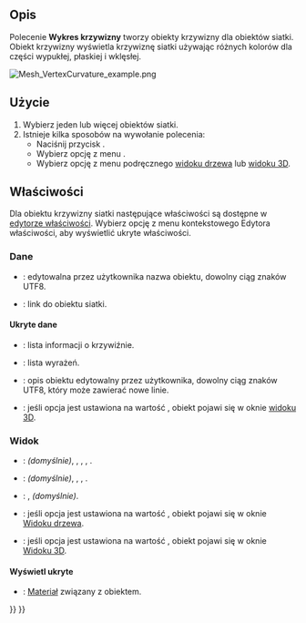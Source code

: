 <languages/>

{{Docnav/pl
|[[Mesh_BoundingBox/pl|Informacje o granicach]]
|[[Mesh_HarmonizeNormals/pl|Porządkuj wektory normalnych]]
|[[Mesh_Workbench/pl|środowisko pracy Siatka]]
|IconL=Mesh_BoundingBox.svg
|IconR=Mesh_HarmonizeNormals.svg
|IconC=Workbench_Mesh.svg
}}

{{GuiCommand/pl
|Name=Mesh VertexCurvature
|Name/pl=Siatka: Krzywizna siatki
|MenuLocation=Siatki → Wykres krzywizny
|Workbenches=[[Mesh_Workbench/pl|Siatka]]
|SeeAlso=[[Mesh_CurvatureInfo/pl|Informacje o krzywiźnie]]
}}

<span id="Description"></span>
==Opis==

Polecenie '''Wykres krzywizny''' tworzy obiekty krzywizny dla obiektów siatki. Obiekt krzywizny wyświetla krzywiznę siatki używając różnych kolorów dla części wypukłej, płaskiej i wklęsłej.

[[Image:Mesh_VertexCurvature_example.png]]
{{Caption|Przykład obiektu krzywizny siatki}}

<span id="Usage"></span>
==Użycie==

# Wybierz jeden lub więcej obiektów siatki.
# Istnieje kilka sposobów na wywołanie polecenia:
#* Naciśnij przycisk {{Button|[[Image:Mesh_VertexCurvature.svg|16px]] '''Wykres krzywizny'''}}.
#* Wybierz opcję z menu {{MenuCommand|Siatki → [[Image:Mesh_VertexCurvature.svg|16px]] Wykres krzywizny}}.
#* Wybierz opcję {{MenuCommand|[[Image:Mesh_VertexCurvature.svg|16px]] Wykres krzywizny}} z menu podręcznego [[Tree_view/pl|widoku drzewa]] lub [[3D_view/pl|widoku 3D]].

<span id="Properties"></span>
==Właściwości==

Dla obiektu krzywizny siatki następujące właściwości są dostępne w [[Property_editor/pl|edytorze właściwości]]. Wybierz opcję {{MenuCommand|Wyświetl wszystko}} z menu kontekstowego Edytora właściwości, aby wyświetlić ukryte właściwości.

<span id="Data"></span>
===Dane=== 

{{TitleProperty|Podstawa}}

* {{PropertyData|Etykieta|String}}: edytowalna przez użytkownika nazwa obiektu, dowolny ciąg znaków UTF8.
* {{PropertyData|Pochodzenie|Link}}: link do obiektu siatki.

<span id="Data_hidden"></span>
====Ukryte dane====

{{TitleProperty|Podstawa}}

* {{PropertyData|Curv Info|CurvatureList}}: lista informacji o krzywiźnie.
* {{PropertyData|Expression Engine|ExpressionEngine}}: lista wyrażeń.
* {{PropertyData|Label2|String}}: opis obiektu edytowalny przez użytkownika, dowolny ciąg znaków UTF8, który może zawierać nowe linie.
* {{PropertyData|Visibility|Bool}}: jeśli opcja jest ustawiona na wartość {{TRUE/pl}}, obiekt pojawi się w oknie [[3D_view/pl|widoku 3D]].

<span id="View"></span>
===Widok===

{{TitleProperty|Podstawa}}

* {{PropertyView|Display Mode|Enumeration}}: {{value|Krzywizna bezwzględna}} ''(domyślnie)'', {{value|Krzywizna średnia}}, {{value|Krzywizna Gaussa}}, {{value|Krzywizna maksymalna}}, {{value|Krzywizna minimalna}}.
* {{PropertyView|On Top When Selected|Enumeration}}: {{value|Wyłączone}} ''(domyślnie)'', {{value|Włączone}}, {{value|Objekt}}, {{value|Element}}.
* {{PropertyView|Selection Style|Enumeration}}: {{value|Kształt}}, {{value|Ramka otaczająca}} ''(domyślnie)''.
* {{PropertyView|Show In Tree|Bool}}: jeśli opcja jest ustawiona na wartość {{TRUE/pl}}, obiekt pojawi się w oknie [[Tree_view/pl|Widoku drzewa]].
* {{PropertyView|Visibility|Bool}}: jeśli opcja jest ustawiona na wartość {{TRUE/pl}}, obiekt pojawi się w oknie [[3D_view/pl|Widoku 3D]].

<span id="View_hidden"></span>
====Wyświetl ukryte====

{{TitleProperty|Podstawa}}

* {{PropertyView|Texture Material|Material}}: [[App_Material/pl|Materiał]] związany z obiektem.


{{Docnav/pl
|[[Mesh_BoundingBox/pl|Informacje o granicach]]
|[[Mesh_HarmonizeNormals/pl|Porządkuj wektory normalnych]]
|[[Mesh_Workbench/pl|środowisko pracy Siatka]]
|IconL=Mesh_BoundingBox.svg
|IconR=Mesh_HarmonizeNormals.svg
|IconC=Workbench_Mesh.svg
}}

{{Mesh Tools navi{{#translation:}}}}
{{Userdocnavi{{#translation:}}}}
{{clear}}